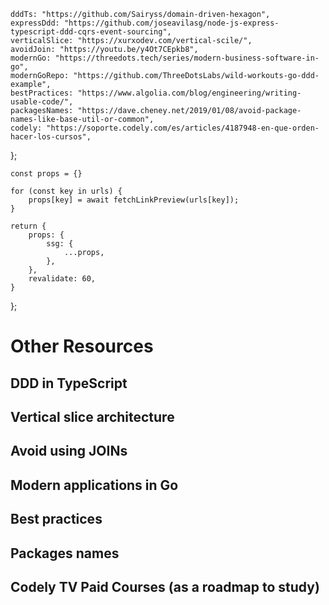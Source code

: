 
	dddTs: "https://github.com/Sairyss/domain-driven-hexagon",
	expressDdd: "https://github.com/joseavilasg/node-js-express-typescript-ddd-cqrs-event-sourcing",
	verticalSlice: "https://xurxodev.com/vertical-scile/",
	avoidJoin: "https://youtu.be/y4Ot7CEpkb8",
	modernGo: "https://threedots.tech/series/modern-business-software-in-go",
	modernGoRepo: "https://github.com/ThreeDotsLabs/wild-workouts-go-ddd-example",
	bestPractices: "https://www.algolia.com/blog/engineering/writing-usable-code/",
	packagesNames: "https://dave.cheney.net/2019/01/08/avoid-package-names-like-base-util-or-common",
	codely: "https://soporte.codely.com/es/articles/4187948-en-que-orden-hacer-los-cursos",
};

	const props = {}

	for (const key in urls) {
		props[key] = await fetchLinkPreview(urls[key]);
	}

	return {
		props: {
			ssg: {
				...props,
			},
		},
		revalidate: 60,
	}
};

# Other Resources

## DDD in TypeScript
<LinkPreview keyObj="dddTs" />
<LinkPreview keyObj="expressDdd" />

## Vertical slice architecture
<LinkPreview keyObj="verticalSlice" />

## Avoid using JOINs
<LinkPreview keyObj="avoidJoin" />

## Modern applications in Go
<LinkPreview keyObj="modernGo" />
<LinkPreview keyObj="modernGoRepo" />

## Best practices
<LinkPreview keyObj="bestPractices" />

## Packages names
<LinkPreview keyObj="packagesNames" />

## Codely TV Paid Courses (as a roadmap to study)
<LinkPreview keyObj="codely" />